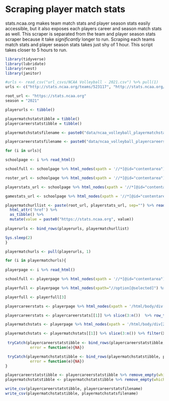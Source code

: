 # Scraping player match stats

stats.ncaa.org makes team match stats and player season stats easily accessible, but it also exposes each players career and season match stats as well. This scraper is separated from the team and player season stats scraper because it take *significantly* longer to run. Scraping each teams match stats and player season stats takes just shy of 1 hour. This script takes closer to 5 hours to run. 

```r
library(tidyverse)
library(lubridate)
library(rvest)
library(janitor)
```

```r
#urls <- read_csv("url_csvs/NCAA Volleyball - 2021.csv") %>% pull(1)
urls <- c("http://stats.ncaa.org/teams/523117", "http://stats.ncaa.org/teams/522809")

root_url <- "https://stats.ncaa.org"
season = "2021"

playerurls <- tibble()

playermatchstatstibble = tibble()
playercareerstatstibble = tibble()

playermatchstatsfilename <- paste0("data/ncaa_volleyball_playermatchstats_", season, ".csv")

playercareerstatsfilename <- paste0("data/ncaa_volleyball_playercareerstats_", season, ".csv")
```

```r
for (i in urls){

schoolpage <- i %>% read_html()

schoolfull <- schoolpage %>% html_nodes(xpath = '//*[@id="contentarea"]/fieldset[1]/legend/a[1]') %>% html_text()

roster_url <- schoolpage %>% html_nodes(xpath = '//*[@id="contentarea"]/a[1]') %>% html_attr('href')

playerstats_url <- schoolpage %>% html_nodes(xpath = '//*[@id="contentarea"]/a[2]') %>% html_attr('href')

gamestats_url <- schoolpage %>% html_nodes(xpath = '//*[@id="contentarea"]/a[3]') %>% html_attr('href')

playermatchurllist <- paste(root_url, playerstats_url, sep="") %>% read_html() %>% html_nodes(xpath = '//*[@id="stat_grid"]') %>% html_elements("a") %>%
  html_attr('href') %>%
  as_tibble() %>%
  mutate(value = paste0("https://stats.ncaa.org", value))
  
playerurls <- bind_rows(playerurls, playermatchurllist)

Sys.sleep(2)
}
```

```r
playermatchurls <- pull(playerurls, 1)

for (i in playermatchurls){
  
playerpage <- i %>% read_html()

schoolfull <- playerpage %>% html_nodes(xpath = '//*[@id="contentarea"]/fieldset[1]/legend/a[1]') %>% html_text()

playerfull <- playerpage %>% html_nodes(xpath="//option[@selected]") %>% html_text()

playerfull <- playerfull[3]

playercareerstats <- playerpage %>% html_nodes(xpath = '/html/body/div[2]/table') %>% html_table()

playercareerstats <- playercareerstats[[1]] %>% slice(3:n())  %>% row_to_names(row_number = 1) %>% remove_empty(which="cols") %>% clean_names() %>% mutate(team = schoolfull, player = playerfull) %>% mutate_at(vars(-year, -team, -player), ~str_replace(., ",", "")) %>% mutate_at(vars(-year, -team, -player), as.numeric) %>% separate(player, into=c("player", "remaining"), sep=" #") %>% separate(remaining, into=c("jersey", "position"), sep=" ") %>% select(year, team, player, jersey, position, everything())

playermatchstats <- playerpage %>% html_nodes(xpath = '/html/body/div[2]/div[3]/table') %>% html_table()

playermatchstats <- playermatchstats[[1]] %>% slice(3:n()) %>% filter(X2 != "Defensive Totals") %>% row_to_names(row_number = 1) %>% remove_empty(which="cols") %>% mutate(Date = mdy(Date), HomeAway = case_when(grepl("@",Opponent) ~ "Away", TRUE ~ "Home"), Opponent = gsub("@ ","",Opponent), WinLoss = case_when(grepl("L", Result) ~ "Loss", grepl("W", Result) ~ "Win"), Result = gsub("L ", "", Result), Result = gsub("W ", "", Result)) %>% separate(Result, into=c("VisitorScore", "HomeScore")) %>% rename(Result = WinLoss) %>% mutate(Team = schoolfull, Player = playerfull) %>% clean_names() %>% mutate_at(vars(-date, -opponent, -home_away, -result, -team, -player), ~str_replace(., "/", "")) %>% mutate_at(vars(-date, -opponent, -home_away, -result, -team, -player), ~str_replace(., ",", "")) %>% mutate_at(vars(-date, -opponent, -home_away, -result, -team, -player), as.numeric) %>% separate(player, into=c("player", "remaining"), sep=" #") %>% separate(remaining, into=c("jersey", "position"), sep=" ") %>% select(date, team, player, jersey, position, opponent, home_away, result, everything())
  
 tryCatch(playercareerstatstibble <- bind_rows(playercareerstatstibble, playercareerstats),
           error = function(e){NA})

 tryCatch(playermatchstatstibble <- bind_rows(playermatchstatstibble, playermatchstats),
           error = function(e){NA})
}

playercareerstatstibble <- playercareerstatstibble %>% remove_empty(which=c("rows", "cols"))
playermatchstatstibble <- playermatchstatstibble %>% remove_empty(which=c("rows", "cols"))

write_csv(playercareerstatstibble, playercareerstatsfilename)
write_csv(playermatchstatstibble, playermatchstatsfilename)

```

